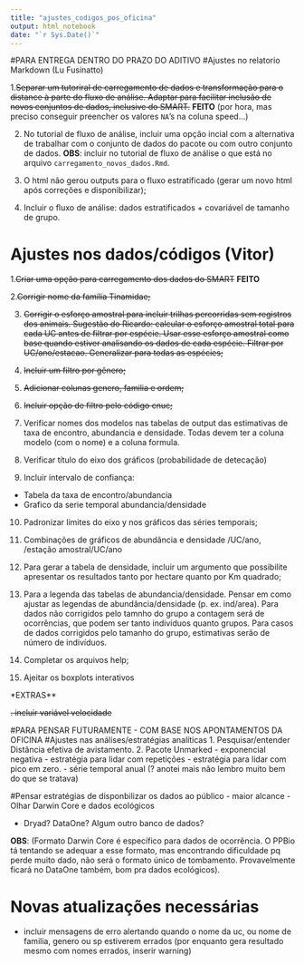 ```yaml
---
title: "ajustes_codigos_pos_oficina"
output: html_notebook
date: "`r Sys.Date()`"
---
```

#PARA ENTREGA DENTRO DO PRAZO DO ADITIVO
#Ajustes no relatorio Markdown (Lu Fusinatto)

1.~~Separar um tutoriral de carregamento de dados e transformação para o distance à parte do fluxo de análise. 
Adaptar para facilitar inclusão de novos conjuntos de dados, inclusive do SMART.~~ **FEITO** (por hora, mas preciso conseguir preencher os valores `NA`'s na coluna speed...)


2. No tutorial de fluxo de análise, incluir uma opção incial com a alternativa de trabalhar com o conjunto de dados do pacote ou com outro conjunto de dados. 
**OBS**: incluir no tutorial de fluxo de análise o que está no arquivo `carregamento_novos_dados.Rmd`.

3. O html não gerou outputs para o fluxo estratificado (gerar um novo html após correções e disponibilizar); 

4. Incluir o fluxo de análise: dados estratificados + covariável de tamanho de grupo.



# Ajustes nos dados/códigos (Vitor)

1.~~Criar uma opção para carregamento dos dados do SMART~~ **FEITO**

2.~~Corrigir nome da família Tinamidae;~~

3. ~~Corrigir o esforço amostral para incluir trilhas percorridas sem registros dos animais.
Sugestão do Ricardo: calcular o esforço amostral total para cada UC antes de filtrar por espécie. Usar esse esforço amostral como base quando estiver analisando os dados de cada espécie. Filtrar por UC/ano/estacao. Generalizar para todas as espécies;~~

4. ~~Incluir um filtro por gênero;~~

5. ~~Adicionar colunas genero, familia e ordem;~~

6. ~~Incluir opção de filtro pelo código cnuc;~~ 

7. Verificar nomes dos modelos nas tabelas de output das estimativas de taxa de encontro, abundancia e densidade. Todas devem ter a coluna modelo (com o nome) e a coluna formula.

8. Verificar título do eixo dos gráficos (probabilidade de detecação)

9. Incluir intervalo de confiança:
- Tabela da taxa de encontro/abundancia
- Grafico da serie temporal abundancia/densidade

10. Padronizar limites do eixo y nos gráficos das séries temporais;

11. Combinações de gráficos de abundância e densidade /UC/ano, /estação amostral/UC/ano

12. Para gerar a tabela de densidade, incluir um argumento que possibilite apresentar os resultados tanto por hectare quanto por Km quadrado;

13. Para a legenda das tabelas de abundancia/densidade. Pensar em como ajustar as legendas de abundância/densidade (p. ex. ind/area). Para dados não corrigidos pelo tamnho do grupo a contagem será de ocorrências, que podem ser tanto indivíduos quanto grupos. Para casos de dados corrigidos pelo tamanho do grupo, estimativas serão de número de indivíduos.

14. Completar os arquivos help;

15. Ajeitar os boxplots interativos

*EXTRAS**

~~. incluir variável velocidade~~

#PARA PENSAR FUTURAMENTE - COM BASE NOS APONTAMENTOS DA OFICINA
#Ajustes nas análises/estratégias analíticas
1. Pesquisar/entender Distância efetiva de avistamento.
2. Pacote Unmarked
  - exponencial negativa
  - estratégia para lidar com repetições
  - estratégia para lidar com pico em zero.
  - série temporal anual (? anotei mais não lembro muito bem do que se tratava)
  
#Pensar estratégias de disponbilizar os dados ao público - maior alcance
-Olhar Darwin Core e dados ecológicos 

- Dryad? DataOne? Algum outro banco de dados?

**OBS**: (Formato Darwin Core é específico para dados de ocorrência. O PPBio tá tentando se adequar a esse formato, mas encontrando dificuldade pq perde muito dado, não será o formato único de tombamento. Provavelmente ficará no DataOne também, bom pra dados ecológicos).

# Novas atualizações necessárias

- incluir mensagens de erro alertando quando o nome da uc, ou nome de familia, genero ou sp estiverem errados (por enquanto gera resultado mesmo com nomes errados, inserir warning)